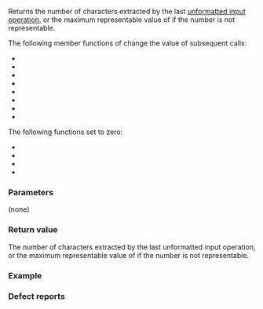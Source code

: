 {{cpp/io/basic_istream/title | gcount}}
{{cpp/io/basic_istream/navbar}}
{{dcl begin}}
{{dcl |
std::streamsize gcount() const;
}}
{{dcl end}}

Returns the number of characters extracted by the last [[cpp/named req/UnformattedInputFunction|unformatted input operation]], or the maximum representable value of {{lc|std::streamsize}} if the number is not representable.

The following member functions of {{tt|basic_istream}} change the value of subsequent {{tt|gcount()}} calls:

* {{rlp|basic_istream|move constructor}}
* {{lc|swap()}}
* {{lc|get()}}
* {{lc|getline()}}
* {{lc|ignore()}}
* {{lc|read()}}
* {{lc|readsome()}}
* {{lc|operator&gt;&gt;|operator&gt;&gt;(basic_streambuf*)}}

The following functions set {{tt|gcount()}} to zero:

* {{rlp|basic_istream|constructor}}
* {{lc|putback()}}
* {{lc|unget()}}
* {{lc|peek()}}

===Parameters===
(none)

===Return value===
The number of characters extracted by the last unformatted input operation, or the maximum representable value of {{lc|std::streamsize}} if the number is not representable.

===Example===
{{example
 | code=
#include &lt;iostream&gt;
#include &lt;sstream&gt;
 
int main()
{
    char x[20];
    std::istringstream stream("Hello World");
    
    stream.read(x, sizeof x);
    std::cout &lt;&lt; "Characters extracted: " &lt;&lt; stream.gcount();
}
 | output=Characters extracted: 11
}}

===Defect reports===
{{dr list begin}}
{{dr list item|wg=lwg|dr=3464|std=C++98|before=the return value was unspecified when the result overflows|after=returns the maximum value}} 
{{dr list end}}

{{langlinks|de|es|fr|it|ja|pt|ru|zh}}